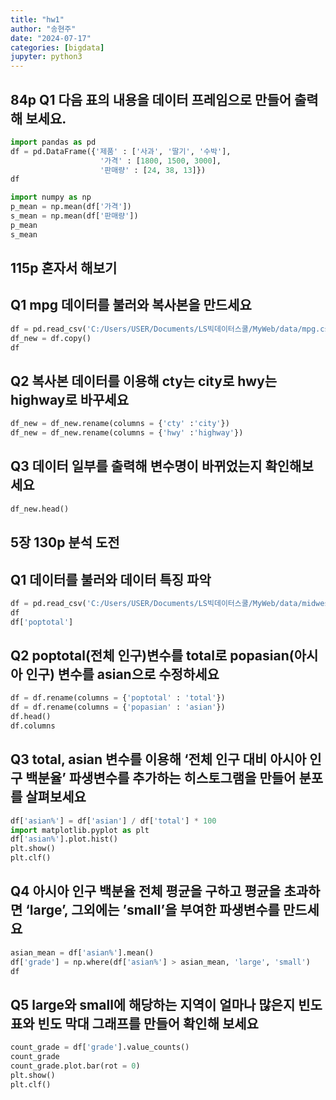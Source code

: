 ```yaml
---
title: "hw1"
author: "송현주"
date: "2024-07-17"
categories: [bigdata]
jupyter: python3
---
```


## 84p Q1 다음 표의 내용을 데이터 프레임으로 만들어 출력해 보세요.

```python

import pandas as pd
df = pd.DataFrame({'제품' : ['사과', '딸기', '수박'],
                    '가격' : [1800, 1500, 3000],
                    '판매량' : [24, 38, 13]})
df

```

```python

import numpy as np
p_mean = np.mean(df['가격'])
s_mean = np.mean(df['판매량'])
p_mean
s_mean

```

## 115p 혼자서 해보기

## Q1 mpg 데이터를 불러와 복사본을 만드세요

```python

df = pd.read_csv('C:/Users/USER/Documents/LS빅데이터스쿨/MyWeb/data/mpg.csv')
df_new = df.copy()
df

```

## Q2 복사본 데이터를 이용해 cty는 city로 hwy는 highway로 바꾸세요

```python
df_new = df_new.rename(columns = {'cty' :'city'}) 
df_new = df_new.rename(columns = {'hwy' :'highway'}) 

```

## Q3 데이터 일부를 출력해 변수명이 바뀌었는지 확인해보세요

```python
df_new.head()

```

## 5장 130p 분석 도전

## Q1 데이터를 불러와 데이터 특징 파악

```python
df = pd.read_csv('C:/Users/USER/Documents/LS빅데이터스쿨/MyWeb/data/midwest.csv')
df
df['poptotal']

```

## Q2 poptotal(전체 인구)변수를 total로 popasian(아시아 인구) 변수를 asian으로 수정하세요

```python
df = df.rename(columns = {'poptotal' : 'total'})
df = df.rename(columns = {'popasian' : 'asian'})
df.head()
df.columns
```

## Q3 total, asian 변수를 이용해 '전체 인구 대비 아시아 인구 백분율' 파생변수를 추가하는 히스토그램을 만들어 분포를 살펴보세요

```python
df['asian%'] = df['asian'] / df['total'] * 100
import matplotlib.pyplot as plt
df['asian%'].plot.hist()
plt.show()
plt.clf()
```

## Q4 아시아 인구 백분율 전체 평균을 구하고 평균을 초과하면 'large', 그외에는 'small'을 부여한 파생변수를 만드세요

```python
asian_mean = df['asian%'].mean()
df['grade'] = np.where(df['asian%'] > asian_mean, 'large', 'small')
df
```

## Q5 large와 small에 해당하는 지역이 얼마나 많은지 빈도표와 빈도 막대 그래프를 만들어 확인해 보세요

```python


count_grade = df['grade'].value_counts()
count_grade
count_grade.plot.bar(rot = 0)
plt.show()
plt.clf()
```
